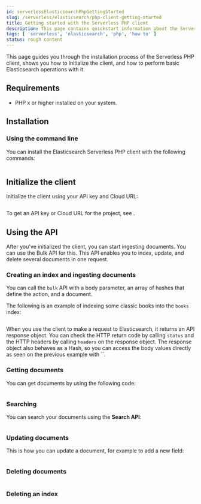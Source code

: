 ```yaml
---
id: serverlessElasticsearchPhpGettingStarted
slug: /serverless/elasticsearch/php-client-getting-started
title: Getting started with the Serverless PHP client
description: This page contains quickstart information about the Serverless PHP client.
tags: [ 'serverless', 'elasticsearch', 'php', 'how to' ]
status: rough content
---
```



<RoughContent />

This page guides you through the installation process of the Serverless PHP  
client, shows you how to initialize the client, and how to perform basic 
Elasticsearch operations with it.


## Requirements

* PHP x or higher installed on your system.


## Installation


### Using the command line

You can install the Elasticsearch Serverless PHP client with the following 
commands:

```bash

```


## Initialize the client

Initialize the client using your API key and Cloud URL:

```php

```

To get an API key or Cloud URL for the project, see <DocLink id="serverlessElasticsearchGetStarted" />.

## Using the API

After you've initialized the client, you can start ingesting documents. You can use
the Bulk API for this. This API enables you to index, update, and delete several
documents in one request.


### Creating an index and ingesting documents

You can call the `bulk` API with a body parameter, an array of hashes that 
define the action, and a document. 

The following is an example of indexing some classic books into the `books` 
index:

```php

```

When you use the client to make a request to Elasticsearch, it returns an API 
response object. You can check the HTTP return code by calling `status` and the 
HTTP headers by calling `headers` on the response object. The response object 
also behaves as a Hash, so you can access the body values directly as seen on 
the previous example with ``.

### Getting documents

You can get documents by using the following code:

```php

```


### Searching

You can search your documents using the **Search API**:

```php

```


### Updating documents

This is how you can update a document, for example to add a new field:

```php

```

### Deleting documents


```php

```


### Deleting an index


```php

```
